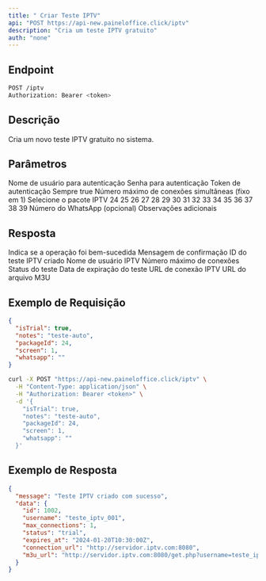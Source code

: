 ```yaml
---
title: " Criar Teste IPTV"
api: "POST https://api-new.paineloffice.click/iptv"
description: "Cria um teste IPTV gratuito"
auth: "none"
---
```


## Endpoint

<CodeGroup>

```bash Requisição
POST /iptv
Authorization: Bearer <token>
```

</CodeGroup>

## Descrição

Cria um novo teste IPTV gratuito no sistema.

## Parâmetros

<ParamField query="username" type="string" required>
  Nome de usuário para autenticação
</ParamField>

<ParamField query="password" type="string" required>
  Senha para autenticação
</ParamField>

<ParamField query="token" type="string" required>
  Token de autenticação
</ParamField>

<ParamField body="isTrial" type="boolean" required default="true">
  Sempre true
</ParamField>

<ParamField body="screen" type="integer" required default="1">
  Número máximo de conexões simultâneas (fixo em 1)
</ParamField>

<ParamField body="packageId" type="integer" required>
  Selecione o pacote IPTV
  <enum>
    <value label="COMPLETO">24</value>
    <value label="TESTE (SEM ESPORTIVOS E ABERTOS)">25</value>
    <value label="COMPLETO (SEM ADULTOS)">26</value>
    <value label="COMPLETO (SEM INTERNACIONAIS)">27</value>
    <value label="SOMENTE VODS E ADULTOS">28</value>
    <value label="SOMENTE VODS (SEM ADULTOS)">29</value>
    <value label="SOMENTE CANAIS E ADULTOS (SEM VODS)">30</value>
    <value label="SOMENTE CANAIS (SEM ADULTOS E SEM VODS)">31</value>
    <value label="SOMENTE CANAIS ESPORTIVOS E ADULTOS">32</value>
    <value label="CANAIS ESPORTIVOS (SEM ADULTO)">33</value>
    <value label="CANAIS INTERNACIONAIS">34</value>
    <value label="INTERNACIONAIS E ADULTOS">35</value>
    <value label="PACOTE CAMERAS (PLAY STORE)">36</value>
    <value label="COMPLETO (SEM INTER SEM ADULTOS)">37</value>
    <value label="Sem Conteúdo">38</value>
    <value label="COMPLETO SEM 24H">39</value>
  </enum>
</ParamField>

<ParamField body="whatsapp" type="string">
  Número do WhatsApp (opcional)
</ParamField>

<ParamField body="notes" type="string">
  Observações adicionais
</ParamField>

## Resposta

<ResponseField name="success" type="boolean">
  Indica se a operação foi bem-sucedida
</ResponseField>

<ResponseField name="message" type="string">
  Mensagem de confirmação
</ResponseField>

<ResponseField name="data" type="object">
  <Expandable title="properties">
    <ResponseField name="id" type="integer">
      ID do teste IPTV criado
    </ResponseField>
    <ResponseField name="username" type="string">
      Nome de usuário IPTV
    </ResponseField>
    <ResponseField name="max_connections" type="integer">
      Número máximo de conexões
    </ResponseField>
    <ResponseField name="status" type="string">
      Status do teste
    </ResponseField>
    <ResponseField name="expires_at" type="string">
      Data de expiração do teste
    </ResponseField>
    <ResponseField name="connection_url" type="string">
      URL de conexão IPTV
    </ResponseField>
    <ResponseField name="m3u_url" type="string">
      URL do arquivo M3U
    </ResponseField>
  </Expandable>
</ResponseField>

## Exemplo de Requisição

<CodeGroup>

```json TryIt
{
  "isTrial": true,
  "notes": "teste-auto",
  "packageId": 24,
  "screen": 1,
  "whatsapp": ""
}
```

```bash cURL
curl -X POST "https://api-new.paineloffice.click/iptv" \
  -H "Content-Type: application/json" \
  -H "Authorization: Bearer <token>" \
  -d '{
    "isTrial": true,
    "notes": "teste-auto",
    "packageId": 24,
    "screen": 1,
    "whatsapp": ""
  }'
```

</CodeGroup>

## Exemplo de Resposta

```json
{
  "message": "Teste IPTV criado com sucesso",
  "data": {
    "id": 1002,
    "username": "teste_iptv_001",
    "max_connections": 1,
    "status": "trial",
    "expires_at": "2024-01-20T10:30:00Z",
    "connection_url": "http://servidor.iptv.com:8080",
    "m3u_url": "http://servidor.iptv.com:8080/get.php?username=teste_iptv_001&password=70774455&type=m3u_plus"
  }
}
```
